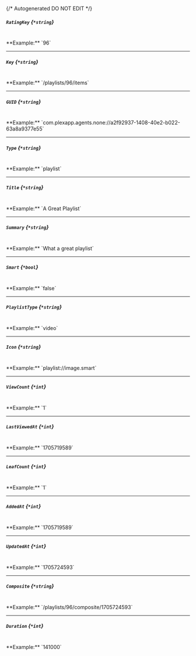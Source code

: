 {/* Autogenerated DO NOT EDIT  */}
##### `RatingKey` *{`*string`}*
<br/>
**Example:** `96`

---
##### `Key` *{`*string`}*
<br/>
**Example:** `/playlists/96/items`

---
##### `GUID` *{`*string`}*
<br/>
**Example:** `com.plexapp.agents.none://a2f92937-1408-40e2-b022-63a8a9377e55`

---
##### `Type` *{`*string`}*
<br/>
**Example:** `playlist`

---
##### `Title` *{`*string`}*
<br/>
**Example:** `A Great Playlist`

---
##### `Summary` *{`*string`}*
<br/>
**Example:** `What a great playlist`

---
##### `Smart` *{`*bool`}*
<br/>
**Example:** `false`

---
##### `PlaylistType` *{`*string`}*
<br/>
**Example:** `video`

---
##### `Icon` *{`*string`}*
<br/>
**Example:** `playlist://image.smart`

---
##### `ViewCount` *{`*int`}*
<br/>
**Example:** `1`

---
##### `LastViewedAt` *{`*int`}*
<br/>
**Example:** `1705719589`

---
##### `LeafCount` *{`*int`}*
<br/>
**Example:** `1`

---
##### `AddedAt` *{`*int`}*
<br/>
**Example:** `1705719589`

---
##### `UpdatedAt` *{`*int`}*
<br/>
**Example:** `1705724593`

---
##### `Composite` *{`*string`}*
<br/>
**Example:** `/playlists/96/composite/1705724593`

---
##### `Duration` *{`*int`}*
<br/>
**Example:** `141000`



